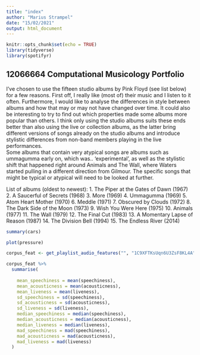 ```yaml
---
title: "index"
author: "Marius Strampel"
date: "15/02/2021"
output: html_document
---
```


```r
knitr::opts_chunk$set(echo = TRUE)
library(tidyverse)
library(spotifyr)
```

## 12066664 Computational Musicology Portfolio

I've chosen to use the fifteen studio albums by Pink Floyd (see list below) for a few reasons. First off, I really like (most of) their music and I listen to it often. Furthermore, I would like to analyse the differences in style between albums and how that may or may not have changed over time. It could also be interesting to try to find out which properties made some albums more popular than others. I think only using the studio albums suits these ends better than also using the live or collection albums, as the latter bring different versions of songs already on the studio albums and introduce stylistic differences from non-band members playing in the live performances.
<br>
Some albums that contain very atypical songs are albums such as ummagumma early on, which was.. 'experimental', as well as the stylistic shift that happened right around Animals and The Wall, where Waters started pulling in a different direction from Gilmour. The specific songs that might be typical or atypical will need to be looked at further.

List of albums (oldest to newest):
1. The Piper at the Gates of Dawn (1967)
2. A Saucerful of Secrets (1968)
3. More (1969)
4. Ummagumma (1969)
5. Atom Heart Mother (1970)
6. Meddle (1971)
7. Obscured by Clouds (1972)
8. The Dark Side of the Moon (1973)
9. Wish You Were Here (1975)
10. Animals (1977)
11. The Wall (1979)
12. The Final Cut (1983)
13. A Momentary Lapse of Reason (1987)
14. The Division Bell (1994)
15. The Endless River (2014)


```r
summary(cars)
```


```r
plot(pressure)
```

```r
corpus_feat <- get_playlist_audio_features("", "1C9XFTKsUqn6U3ZsF8KL4A")

corpus_feat %>%
  summarise(
    
    mean_speechiness = mean(speechiness),
    mean_acousticness = mean(acousticness),
    mean_liveness = mean(liveness),
    sd_speechiness = sd(speechiness),
    sd_acousticness = sd(acousticness),
    sd_liveness = sd(liveness),
    median_speechiness = median(speechiness),
    median_acousticness = median(acousticness),
    median_liveness = median(liveness),
    mad_speechiness = mad(speechiness),
    mad_acousticness = mad(acousticness),
    mad_liveness = mad(liveness)
  )
    
```



